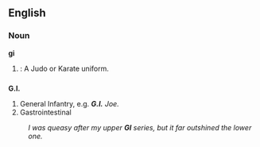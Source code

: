 ==English==

===Noun===
'''gi'''
#{{cattag|US}}: A Judo or Karate uniform.

==={{initialism}}===
'''G.I.'''
# General Infantry, e.g. '''''G.I.''' Joe.''
# Gastrointestinal
:''I was queasy after my upper '''GI''' series, but it far outshined the lower one.''